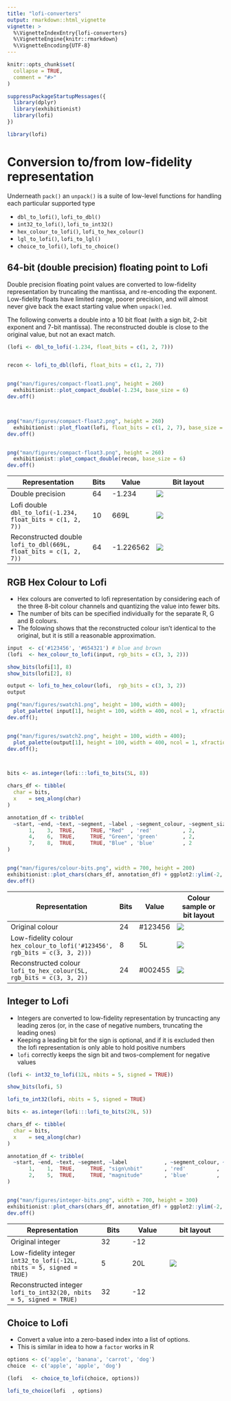 ```yaml
---
title: "lofi-converters"
output: rmarkdown::html_vignette
vignette: >
  %\VignetteIndexEntry{lofi-converters}
  %\VignetteEngine{knitr::rmarkdown}
  %\VignetteEncoding{UTF-8}
---
```


```r
knitr::opts_chunk$set(
  collapse = TRUE,
  comment = "#>"
)

suppressPackageStartupMessages({
  library(dplyr)
  library(exhibitionist)
  library(lofi)
})
```

```r
library(lofi)
```



# Conversion to/from low-fidelity representation

Underneath `pack()` an `unpack()` is a suite of low-level functions for 
handling each particular supported type

* `dbl_to_lofi()`, `lofi_to_dbl()`
* `int32_to_lofi()`, `lofi_to_int32()`
* `hex_colour_to_lofi()`, `lofi_to_hex_colour()`
* `lgl_to_lofi()`, `lofi_to_lgl()`
* `choice_to_lofi()`, `lofi_to_choice()`


## 64-bit (double precision) floating point to Lofi

Double precision floating point values are converted to low-fidelity representation
by truncating the mantissa, and re-encoding the exponent.  Low-fidelity floats 
have limited range, poorer precision, and will almost never give back the exact
starting value when `unpack()ed`.

The following converts a double into a 10 bit float (with a sign bit, 2-bit exponent and 7-bit mantissa).
The reconstructed double is close to the original value, but not an exact match.

```r
(lofi <- dbl_to_lofi(-1.234, float_bits = c(1, 2, 7)))


recon <- lofi_to_dbl(lofi, float_bits = c(1, 2, 7))


png("man/figures/compact-float1.png", height = 260)
  exhibitionist::plot_compact_double(-1.234, base_size = 6)
dev.off()



png("man/figures/compact-float2.png", height = 260)
  exhibitionist::plot_float(lofi, float_bits = c(1, 2, 7), base_size = 8)
dev.off()


png("man/figures/compact-float3.png", height = 260)
  exhibitionist::plot_compact_double(recon, base_size = 6)
dev.off()

```




| Representation              | Bits | Value   | Bit layout |
|-----------------------------|------| ---------|-----------------------------|
| Double precision            | 64   |  -1.234  | ![](man/figures/compact-float1.png) |
| Lofi double `dbl_to_lofi(-1.234, float_bits = c(1, 2, 7))` | 10 | 669L | ![](man/figures/compact-float2.png) | 
| Reconstructed double  `lofi_to_dbl(669L, float_bits = c(1, 2, 7))` | 64 | -1.226562 |![](man/figures/compact-float3.png) | 





## RGB Hex Colour to Lofi

* Hex colours are converted to lofi representation by considering each of the three 8-bit colour channels
  and quantizing the value into fewer bits.
* The number of bits can be specified individually for the separate R, G and B colours.
* The folowing shows that the reconstructed colour isn't identical to the original, but 
  it is still a reasonable approximation.

```r
input  <- c('#123456', '#654321') # blue and brown
(lofi  <- hex_colour_to_lofi(input, rgb_bits = c(3, 3, 2)))

show_bits(lofi[1], 8)
show_bits(lofi[2], 8)

output <- lofi_to_hex_colour(lofi,  rgb_bits = c(3, 3, 2))
output
```



```r
png("man/figures/swatch1.png", height = 100, width = 400); 
  plot_palette( input[1], height = 100, width = 400, ncol = 1, xfraction = 1, yfraction = 1); 
dev.off();


png("man/figures/swatch2.png", height = 100, width = 400); 
  plot_palette(output[1], height = 100, width = 400, ncol = 1, xfraction = 1, yfraction = 1); 
dev.off();



bits <- as.integer(lofi:::lofi_to_bits(5L, 8))

chars_df <- tibble(
  char = bits,
  x    = seq_along(char)
)

annotation_df <- tribble(
  ~start, ~end, ~text, ~segment, ~label , ~segment_colour, ~segment_size, 
       1,    3,  TRUE,     TRUE, "Red"  , 'red'          , 2,
       4,    6,  TRUE,     TRUE, "Green", 'green'        , 2,
       7,    8,  TRUE,     TRUE, "Blue" , 'blue'         , 2
)


png("man/figures/colour-bits.png", width = 700, height = 200)
exhibitionist::plot_chars(chars_df, annotation_df) + ggplot2::ylim(-2, 1.5)
dev.off()

```




| Representation              | Bits | Value   | Colour sample or bit layout |
|-----------------------------|------| ---------|-----------------------------|
| Original colour        | 24 | #123456 |![](man/figures/swatch1.png) |
| Low-fidelity colour `hex_colour_to_lofi('#123456', rgb_bits = c(3, 3, 2)))` |  8 | 5L       |![](man/figures/colour-bits.png) |
| Reconstructed colour `lofi_to_hex_colour(5L,  rgb_bits = c(3, 3, 2))`               | 24 | #002455 |![](man/figures/swatch2.png) |





## Integer to Lofi

* Integers are converted to low-fidelity representation by truncacting any leading zeros
  (or, in the case of negative numbers, truncating the leading ones)
* Keeping a leading bit for the sign is optional, and if it is excluded then the 
  lofi representation is only able to hold positive numbers
* `lofi` correctly keeps the sign bit and twos-complement for negative values

```r
(lofi <- int32_to_lofi(12L, nbits = 5, signed = TRUE))

show_bits(lofi, 5)

lofi_to_int32(lofi, nbits = 5, signed = TRUE)
```


```r
bits <- as.integer(lofi:::lofi_to_bits(20L, 5))

chars_df <- tibble(
  char = bits,
  x    = seq_along(char)
)

annotation_df <- tribble(
  ~start, ~end, ~text, ~segment, ~label            , ~segment_colour, ~segment_size, ~text_y,
       1,    1,  TRUE,     TRUE, "sign\nbit"       , 'red'          ,             2,   -0.75,
       2,    5,  TRUE,     TRUE, "magnitude"       , 'blue'         ,             2,   -0.75
)


png("man/figures/integer-bits.png", width = 700, height = 300)
exhibitionist::plot_chars(chars_df, annotation_df) + ggplot2::ylim(-2, 1.5)
dev.off()
```



| Representation | Bits | Value | bit layout | 
|-----------------|------|-------|-----------|
| Original integer  | 32  | -12  |            |
| Low-fidelity integer `int32_to_lofi(-12L, nbits = 5, signed = TRUE)` | 5 | 20L | ![](man/figures/integer-bits.png) |
| Reconstructed integer `lofi_to_int32(20, nbits = 5, signed = TRUE)` | 32 | -12 | |






## Choice to Lofi

* Convert a value into a zero-based index into a list of options.
* This is similar in idea to how a `factor` works in R

```r
options <- c('apple', 'banana', 'carrot', 'dog')
choice  <- c('apple', 'apple', 'dog')

(lofi   <- choice_to_lofi(choice, options))

lofi_to_choice(lofi  , options)
```
